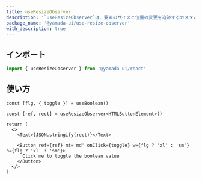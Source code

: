 ```yaml
---
title: useResizeObserver
description: '`useResizeObserver`は、要素のサイズと位置の変更を追跡するカスタムフックです。'
package_name: '@yamada-ui/use-resize-observer'
with_description: true
---
```


## インポート

```ts
import { useResizeObserver } from '@yamada-ui/react'
```

## 使い方

```tsx functional=true
const [flg, { toggle }] = useBoolean()

const [ref, rect] = useResizeObserver<HTMLButtonElement>()

return (
  <>
    <Text>{JSON.stringify(rect)}</Text>

    <Button ref={ref} mt='md' onClick={toggle} w={flg ? 'xl' : 'sm'} h={flg ? 'xl' : 'sm'}>
      Click me to toggle the boolean value
    </Button>
  </>
)
```
